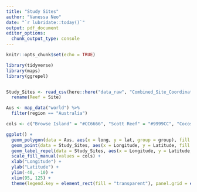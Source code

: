 ```yaml
---
title: "Study Sites"
author: "Vanessa Neo"
date: "`r lubridate::today()`"
output: pdf_document
editor_options: 
  chunk_output_type: console
---
```


```r
knitr::opts_chunk$set(echo = TRUE)
```

```r
library(tidyverse)
library(maps)
library(ggrepel)


Study_Sites <- read_csv(here::here("data_raw", "Combined_Site_Coordinates.csv")) %>% 
  rename(Reef = Site)

Aus <- map_data("world") %>% 
  filter(region == "Australia")

cols <- c("Browse Island" = "#CC6666", "Scott Reef" = "#9999CC", "Cocos (Keeling) Islands" = "#66CC99", "Ningaloo Reef" = "#FFCC99", "Houtman Abrolhos" = "grey")

ggplot() +
  geom_polygon(data = Aus, aes(x = long, y = lat, group = group), fill = "grey") +
  geom_point(data = Study_Sites, aes(x = Longitude, y = Latitude, fill = Reef), ) +
  geom_label_repel(data = Study_Sites, aes(x = Longitude, y = Latitude, label = Reef_Site, fill = Reef), size = 4, max.overlaps = 40, segment.color = "grey80") +
  scale_fill_manual(values = cols) +
  xlab("Longitude") +
  ylab("Latitude") +
  ylim(-40, -10) +
  xlim(95, 125) +
  theme(legend.key = element_rect(fill = "transparent"), panel.grid = element_line(color = "transparent"), legend.position = "bottom", legend.title = element_blank(), axis.title = element_text(size = 10), panel.background = element_rect(fill = "transparent"), axis.line = element_line(color = "black"))

  
  
  

  

```

